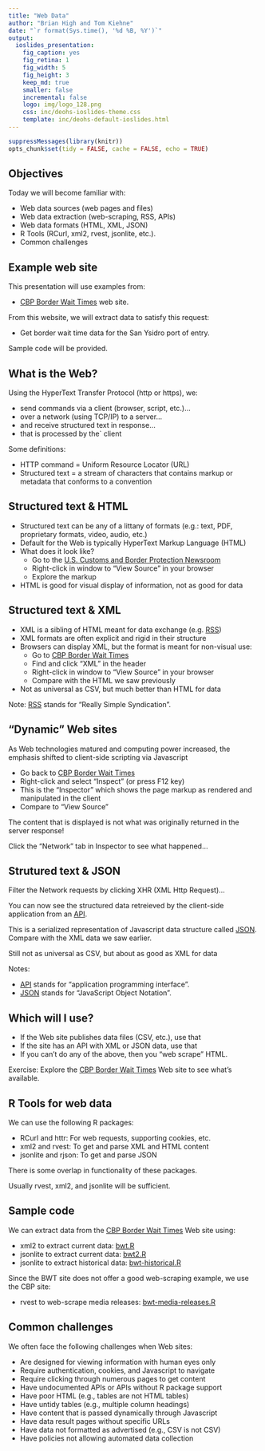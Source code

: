 ```yaml
---
title: "Web Data"
author: "Brian High and Tom Kiehne"
date: "`r format(Sys.time(), '%d %B, %Y')`"
output:
  ioslides_presentation:
    fig_caption: yes
    fig_retina: 1
    fig_width: 5
    fig_height: 3
    keep_md: true
    smaller: false
    incremental: false
    logo: img/logo_128.png
    css: inc/deohs-ioslides-theme.css
    template: inc/deohs-default-ioslides.html
---
```


```r
suppressMessages(library(knitr))
opts_chunk$set(tidy = FALSE, cache = FALSE, echo = TRUE)
```

<!-- Note: Custom CSS changes title font and removes footer gradient. -->
<!-- Note: Custom HTML template replaces logo with banner on title page.-->

## Objectives

Today we will become familiar with:

- Web data sources (web pages and files)
- Web data extraction (web-scraping, RSS, APIs)
- Web data formats (HTML, XML, JSON)
- R Tools (RCurl, xml2, rvest, jsonlite, etc.). 
- Common challenges

## Example web site

This presentation will use examples from:

- [CBP Border Wait Times](https://bwt.cbp.gov/) web site.

From this website, we will extract data to satisfy this request:

- Get border wait time data for the San Ysidro port of entry.

Sample code will be provided.

## What is the Web?

Using the HyperText Transfer Protocol (http or https), we:

- send commands via a client (browser, script, etc.)...
- over a network (using TCP/IP) to a server...
- and receive structured text in response...
- that is processed by the` client

Some definitions:

- HTTP command = Uniform Resource Locator (URL)
- Structured text = a stream of characters that contains markup or metadata that conforms to a convention

## Structured text & HTML

- Structured text can be any of a littany of formats (e.g.: text, PDF, proprietary formats, video, audio, etc.)
- Default for the Web is typically HyperText Markup Language (HTML)
- What does it look like?
  - Go to the [U.S. Customs and Border Protection Newsroom](https://www.cbp.gov/newsroom/media-releases/all)
  - Right-click in window to "View Source" in your browser
  - Explore the markup
- HTML is good for visual display of information, not as good for data

## Structured text & XML

- XML is a sibling of HTML meant for data exchange (e.g. [RSS](https://en.wikipedia.org/wiki/RSS))
- XML formats are often explicit and rigid in their structure
- Browsers can display XML, but the format is meant for non-visual use:
  - Go to [CBP Border Wait Times](https://bwt.cbp.gov/)
  - Find and click "XML" in the header
  - Right-click in window to "View Source" in your browser
  - Compare with the HTML we saw previously
- Not as universal as CSV, but much better than HTML for data

Note: [RSS](https://en.wikipedia.org/wiki/RSS) stands for "Really Simple Syndication".

## "Dynamic" Web sites

As Web technologies matured and computing power increased, the emphasis shifted to client-side scripting via Javascript

- Go back to [CBP Border Wait Times](https://bwt.cbp.gov/)
- Right-click and select "Inspect" (or press F12 key)
- This is the "Inspector" which shows the page markup as rendered and manipulated in the client
- Compare to "View Source"

The content that is displayed is not what was originally returned in the server response!

Click the "Network" tab in Inspector to see what happened...

## Strutured text & JSON

Filter the Network requests by clicking XHR (XML Http Request)...

You can now see the structured data retreieved by the client-side application from an [API](https://en.wikipedia.org/wiki/API).

This is a serialized representation of Javascript data structure called [JSON](https://www.json.org/). Compare with the XML data we saw earlier.

Still not as universal as CSV, but about as good as XML for data

Notes:

- [API](https://en.wikipedia.org/wiki/API) stands for "application programming interface".
- [JSON](https://www.json.org/) stands for "JavaScript Object Notation".

## Which will I use?

- If the Web site publishes data files (CSV, etc.), use that
- If the site has an API with XML or JSON data, use that
- If you can't do any of the above, then you "web scrape" HTML.

Exercise: Explore the [CBP Border Wait Times](https://bwt.cbp.gov/) Web site to see what's available.

## R Tools for web data

We can use the following R packages:

- RCurl and httr: For web requests, supporting cookies, etc.
- xml2 and rvest: To get and parse XML and HTML content
- jsonlite and rjson: To get and parse JSON

There is some overlap in functionality of these packages.

Usually rvest, xml2, and jsonlite will be sufficient.

## Sample code

We can extract data from the [CBP Border Wait Times](https://bwt.cbp.gov/) Web site using:

- xml2 to extract current data: [bwt.R](R/bwt.R)
- jsonlite to extract current data: [bwt2.R](R/bwt2.R)
- jsonlite to extract historical data: [bwt-historical.R](R/bwt-historical.R)

Since the BWT site does not offer a good web-scraping example, we use the CBP site:

- rvest to web-scrape media releases: [bwt-media-releases.R](R/bwt-media-releases.R)

## Common challenges

We often face the following challenges when Web sites:

- Are designed for viewing information with human eyes only
- Require authentication, cookies, and Javascript to navigate
- Require clicking through numerous pages to get content
- Have undocumented APIs or APIs without R package support
- Have poor HTML (e.g., tables are not HTML tables)
- Have untidy tables (e.g., multiple column headings)
- Have content that is passed dynamically through Javascript
- Have data result pages without specific URLs
- Have data not formatted as advertised (e.g., CSV is not CSV)
- Have policies not allowing automated data collection
